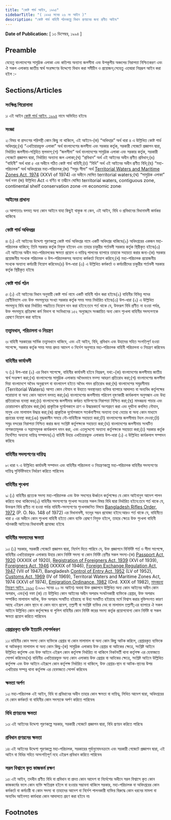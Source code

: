 ```yaml
---
title: "কোষ্ট গার্ড আইন, ১৯৯৪"
sidebarTitle: "( ১৯৯৪ সনের ২৬ নং আইন )"
description: "কোষ্ট গার্ড বাহিনী গঠনকল্পে বিধান প্রণয়নের জন্য প্রণীত আইন৷"
---
```


**Date of Publication:** [ ১৩ ডিসেম্বর, ১৯৯৪ ]

## Preamble

যেহেতু বাংলাদেশের সামুদ্রিক এলাকা এবং কতিপয় অন্যান্য জলসীমা এবং উপকূলীয় অঞ্চলের নিরাপত্তা নিশ্চিতকরণ এবং ঐ সকল এলাকায় জাতীয় স্বার্থ সংরক্ষণের উদ্দেশ্যে বিধান করা সমীচীন ও প্রয়োজন;সেহেতু এতদ্বারা নিম্নরূপ আইন করা হইল :-

## Sections/Articles

### সংক্ষিপ্ত শিরোনামা

১৷ এই আইন [কোষ্ট গার্ড আইন, ১৯৯৪](/act-790.html "কোষ্ট গার্ড আইন, ১৯৯৪") নামে অভিহিত হইবে৷

### সংজ্ঞা

২৷ বিষয় বা প্রসংগের পরিপন্থী কোন কিছু না থাকিলে, এই আইনে-(ক) “অধিদপ্তর” অর্থ ধারা ৪ এ উল্লিখিত কোষ্ট গার্ড অধিদপ্তর;(খ) “এখতিয়ারভুক্ত এলাকা” অর্থ বাংলাদেশের জলসীমা এবং সরকার কর্তৃক, সরকারী গেজেটে প্রজ্ঞাপন দ্বারা, নির্ধারিত জলসীমা-সন্নিহিত স্থলভাগ;(গ) “জলসীমা” অর্থ বাংলাদেশের সামুদ্রিক এলাকা এবং সরকার কর্তৃক, সরকারী গেজেটে প্রজ্ঞাপন দ্বারা, নির্ধারিত অন্যান্য জল এলাকা;(ঘ) ”প্রবিধান” অর্থ এই আইনের অধীন প্রণীত প্রবিধান;(ঙ) “বাহিনী” অর্থ ধারা ৫ এর অধীনে গঠিত কোষ্ট গার্ড বাহিনী;(চ) “বিধি” অর্থ এই আইনের অধীন প্রণীত বিধি;(ছ) “মহা-পরিচালক” অর্থ অধিদপ্তরের মহা-পরিচালক;(জ) “সমুদ্র সীমা” অর্থ [Territorial Waters and Maritime Zones Act, 1974](/act-467.html "Territorial Waters and Maritime Zones Act, 1974") (XXVI of 1974) এর অধীনে ঘোষিত territorial waters;(ঝ) “সামুদ্রিক এলাকা” অর্থ দফা (জ) উল্লিখিত Act এ বর্ণিত বা তদ্ধীনে ঘোষিত territorial waters, contiguous zone, continental shelf conservation zone এবং economic zone৷

### আইনের প্রাধান্য

৩৷ আপাততঃ বলবত্ অন্য কোন আইনে যাহা কিছুই থাকুক না কেন, এই আইন, বিধি ও প্রবিধানের বিধানাবলী কার্যকর থাকিবে৷

### কোষ্ট গার্ড অধিদপ্তর

৪৷ (১) এই আইনের উদ্দেশ্য পূরণকল্পে কোষ্ট গার্ড অধিদপ্তর নামে একটি অধিদপ্তর থাকিবে৷(২) অধিদপ্তরের একজন মহা-পরিচালক থাকিবে; তিনি সরকার কর্তৃক নিযুক্ত হইবেন এবং তাহার চাকুরীর শর্তাবলী সরকার কর্তৃক স্থিরীকৃত হইবে৷(৩) এই আইনের অধীন মহা-পরিচালকের ক্ষমতা প্রয়োগ ও দায়িত্ব পালনের ব্যাপারে তাহাকে সহায়তা করার জন্য-(ক) সরকার প্রয়োজনীয় সংখ্যক পরিচালক ও উপ-পরিচালকসহ অন্যান্য কর্মকর্তা নিয়োগ করিবে;(খ) মহা-পরিচালক প্রয়োজনীয় সংখ্যক অন্যান্য কর্মচারী নিয়োগ করিবেন৷(৪) উপ-ধারা (৩) এ উল্লিখিত কর্মকর্তা ও কর্মচারীদের চাকুরীর শর্তাবলী সরকার কর্তৃক স্থিরীকৃত হইবে৷

### কোষ্ট গার্ড গঠন

৫৷ (১) এই আইনের বিধান অনুযায়ী কোষ্ট গার্ড নামে একটি বাহিনী গঠন করা হইবে৷(২) বাহিনীর বিভিন্ন পদের শ্রেণীবিন্যাস এবং উক্ত পদসমূহের সংখ্যা সরকার কর্তৃক সময় সময় নির্ধারিত হইবে৷(৩) উপ-ধারা (২) এ উল্লিখিত পদসমূহে বিধি দ্বারা নির্ধারিত পদ্ধতিতে নিয়োগ দান করা হইবে:তবে শর্ত থাকে যে, উক্তরূপ বিধি প্রণীত না হওয়া পর্যন্ত, উক্ত পদসমূহে প্রতিরক্ষা কর্ম বিভাগ বা সংবিধানের ১৫২ অনুচ্ছেদে সংজ্ঞায়িত অন্য কোন শৃংখলা বাহিনীর সদস্যগণকে প্রেষণে নিয়োগ করা যাইবে৷

### তত্ত্বাবধান, পরিচালনা ও নিয়ন্ত্রণ

৬৷ বাহিনী সরকারের সার্বিক তত্ত্বাবধানে থাকিবে, এবং এই আইন, বিধি, প্রবিধান এবং উহাদের সহিত সংগতিপূর্ণ হওয়া সাপেক্ষে, সরকার কর্তৃক সময় সময় প্রদত্ত আদেশ ও নির্দেশ অনুসারে মহা-পরিচালক বাহিনী পরিচালনা ও নিয়ন্ত্রণ করিবেন৷

### বাহিনীর কার্যাবলী

৭৷ (১) উপ-ধারা (২) এর বিধান সাপেক্ষে, বাহিনীর কার্যাবলী হইবে নিম্নরূপ, যথা:-(ক) বাংলাদেশের জলসীমায় জাতীয় স্বার্থ সংরক্ষণ করা;(খ) বাংলাদেশের সামুদ্রিক এলাকায় অবৈধভাবে মত্স্য আহরণ প্রতিরোধ করা;(গ) বাংলাদেশের জলসীমা দিয়া বাংলাদেশে অবৈধ অনুপ্রবেশ বা বাংলাদেশ হইতে অবৈধ গমন প্রতিরোধ করা;(ঘ) বাংলাদেশের সমুদ্রসীমায় (Territorial Waters) আগত কোন নৌযান বা উহাতে অবস্থানরত ব্যক্তির ব্যাপারে আদালত বা অন্যবিধ কর্তৃপক্ষের পরোয়ানা বা অন্য কোন আদেশ বলবত্ করা;(ঙ) বাংলাদেশের জলসীমায় পরিবেশ দূষণকারী কার্যকলাপ অনুসন্ধান এবং উহা প্রতিরোধের ব্যবস্থা করা;(চ) বাংলাদেশের জলসীমায় কর্মরত ব্যক্তিগণের নিরাপত্তা নিশ্চিত করা;(ছ) মাদকদ্রব্য পাচার এবং চোরাচালান প্রতিরোধ করা;(জ) প্রাকৃতিক দূর্যোগকালে ত্রাণ ও উদ্ধারকার্যে অংশগ্রহণ করা এবং দূর্ঘটনা কবলিত নৌযান, মানুষ এবং মালামাল উদ্ধার করা;(ঝ) প্রাকৃতিক দূর্যোগকালে সতর্কবাণীসহ অন্যান্য তথ্য বেতার বা অন্য কোন মাধ্যমে প্রচারের ব্যবস্থা করা;(ঞ) যুদ্ধকালীন সময়ে নৌ-বাহিনীকে সহায়তা করা;(ট) বাংলাদেশের জলসীমায় টহল দেওয়া;(ঠ) সমুদ্র বন্দরের নিরাপত্তা নিশ্চিত করার জন্য সংশ্লিষ্ট কর্তৃপক্ষকে সহায়তা করা;(ড) বাংলাদেশের জলসীমায় সংঘটিত নাশকতামূলক ও সন্ত্রাসমূলক কার্যকলাপ দমন করা, এবং এতদুদ্দেশ্যে অন্যান্য কর্তৃপক্ষকে সহায়তা করা;(ঢ) সরকার কর্তৃক নির্দেশিত অন্যান্য দায়িত্ব সম্পাদন৷(২) বাহিনী উহার এখতিয়ারভুক্ত এলাকায় উপ-ধারা (১) এ উল্লিখিত কার্যকলাপ সম্পাদন করিবে৷

### বাহিনীর সদস্যগণের দায়িত্ব

৮৷ ধারা ৭ এ উল্লিখিত কার্যাবলী সম্পাদন এবং বাহিনীর পরিচালনা ও নিয়ন্ত্রণকল্পে মহা-পরিচালক বাহিনীর সদস্যগণের দায়িত্ব সুনির্দিষ্টভাবে নির্ধারণ করিতে পারিবেন৷

### বাহিনীর শৃংখলা

৯৷ (১) বাহিনীর প্রত্যেক সদস্য মহা-পরিচালক এবং উক্ত সদস্যের ঊর্ধ্বতন কর্তৃপক্ষের যে কোন আইনানুগ আদেশ পালন করিতে বাধ্য থাকিবেন৷(২) বাহিনীর সদস্যগণের শৃংখলা সংক্রান্ত সকল বিষয় বিধি দ্বারা নির্ধারিত হইবে:তবে শর্ত থাকে যে, উক্তরূপ বিধি প্রণীত না হওয়া পর্যন্ত বাহিনী-সদস্যগণের শৃংখলাজনিত বিষয়ে [Bangladesh Rifles Order, 1972](/act-422.html "Bangladesh Rifles Order, 1972 ") (P. O. No. 148 of 1972) এর বিধানাবলী, যতদূর সম্ভব প্রযোজ্য হইবে:আরও শর্ত থাকে যে, বাহিনীতে ধারা ৫ এর অধীনে কোন শৃংখলা বাহিনী হইতে কোন ব্যক্তি প্রেষণে নিযুক্ত হইলে, তাহার ক্ষেত্রে উক্ত শৃংখলা বাহিনী গঠনকারী আইনের বিধানাবলী প্রযোজ্য হইবে৷

### বাহিনীর সদস্যদের ক্ষমতা

১০৷ (১) সরকার, সরকারী গেজেটে প্রজ্ঞাপন দ্বারা, নির্দেশ দিতে পারিবে যে, উক্ত প্রজ্ঞাপনে বিনির্দিষ্ট শর্ত ও সীমা সাপেক্ষে, বাহিনীর এখতিয়ারভুক্ত এলাকায় উহার কোন নির্দিষ্ট সদস্য বা কোন নির্দিষ্ট শ্রেণীর সকল সদস্য-(ক) [Passport Act, 1920](/act-121.html "Passport Act, 1920") (XXXIX of 1920), [Registration of Foreigners Act, 1939](/act-182.html "Registration of Foreigners Act, 1939") (XVI of 1939), [Foreigners Act, 1946](/act-216.html "Foreigners Act, 1946") (XXXIX of 1946), [Foreign Exchange Regulation Act, 1947](/act-218.html "Foreign Exchange Regulation Act, 1947") (VII of 1947), Bangladesh [Control of Entry Act, 1952](/act-251.html "Control of Entry Act, 1952") (LV of 1952), [Customs Act, 1969](/act-354.html "Customs Act, 1969") (IV of 1969), Territoral Waters and Maritime Zones Act, 1974 (XXVI of 1974), [Emigration Ordinance, 1982](/act-628.html "Emigration Ordinance, 1982") (Ord. XXIX of 1982), [মাদকদ্রব্য নিয়ন্ত্রণ আইন, ১৯৯০](/act-736.html "মাদকদ্রব্য নিয়ন্ত্রণ আইন, ১৯৯০") (১৯৯০ সনের ২০ নং আইন) অথবা উক্ত প্রজ্ঞাপনে উল্লিখিত অন্য কোন আইনের অধীন কোন অপরাধ, এবং(খ) দফা (ক) তে উল্লিখিত কোন আইনের অধীন অপরাধ সংঘটনকারী ব্যক্তিকে গ্রেপ্তার, উক্ত অপরাধ সম্পর্কিত মালামাল আটক, উক্ত অপরাধ সংঘটিত হইয়াছে বা উহা সংঘটিত হইয়াছে মর্মে বিশ্বাস করার যুক্তিসংগত কারণ আছে এইরূপ কোন স্থানে বা কোন যানে প্রবেশ, তল্লাশী বা সংশ্লিষ্ট ব্যক্তির দেহ বা মালামাল তল্লাশী;এর ব্যাপারে ঐ সকল আইনে উল্লিখিত কোন কর্তৃপক্ষের বা পুলিশ বাহিনীর কোন নির্দিষ্ট স্তরের সদস্য কর্তৃক প্রয়োগযোগ্য কোন নির্দিষ্ট বা সকল ক্ষমতা প্রয়োগ করিতে পারিবেন৷

### গ্রেপ্তারকৃত ব্যক্তি ইত্যাদি সোপর্দকরণ

১১৷ বাহিনীর কোন সদস্য কোন ব্যক্তিকে গ্রেপ্তার বা কোন মালামাল বা অন্য কোন কিছু আটক করিলে, গ্রেপ্তারকৃত ব্যক্তিকে বা আটককৃত মালামাল বা অন্য কোন কিছু-(ক) সামুদ্রিক এলাকায় উক্ত গ্রেপ্তার বা আটকের ক্ষেত্রে, সংশ্লিষ্ট আইনে উল্লিখিত কর্তৃপক্ষ এবং উক্ত আইনে এইরূপ কোন কর্তৃপক্ষ নির্ধারিত না থাকিলে নিকটবর্তী থানা কর্তৃপক্ষ এর হেফাজতে সোপর্দ করিবেন৷(খ) বাহিনীর এখতিয়ারভুক্ত অন্য কোন এলাকায় উক্ত গ্রেপ্তার বা আটকের ক্ষেত্রে, সংশ্লিষ্ট আইনে উল্লিখিত কর্তৃপক্ষ এবং উক্ত আইনে এইরূপে কোন কর্তৃপক্ষ নির্ধারিত না থাকিলে, উক্ত গ্রেপ্তার-স্থান বা আটক-স্থানের উপর এখতিয়ার সম্পন্ন থানা কর্তৃপক্ষ এর হেফাজতে সোপর্দ করিবেন৷

### ক্ষমতা অর্পণ

১২৷ মহা-পরিচালক এই আইন, বিধি বা প্রবিধানের অধীন তাহার কোন ক্ষমতা বা দায়িত্ব, লিখিত আদেশ দ্বারা, অধিদপ্তরের যে কোন কর্মকর্তা বা বাহিনীর কোন সদস্যকে অর্পণ করিতে পারিবেন৷

### বিধি প্রণয়নের ক্ষমতা

১৩৷ এই আইনের উদ্দেশ্য পূরণকল্পে সরকার, সরকারী গেজেটে প্রজ্ঞাপন দ্বারা, বিধি প্রণয়ন করিতে পারিবে৷

### প্রবিধান প্রণয়নের ক্ষমতা

১৪৷ এই আইনের উদ্দেশ্য পূরণকল্পে মহা-পরিচালক, সরকারের পূর্বানুমোদনক্রমে এবং সরকারী গেজেটে প্রজ্ঞাপন দ্বারা, এই আইন বা বিধির সহিত অসংগতিপূর্ণ নহে এইরূপ প্রবিধান করিতে পারিবেন৷

### সরল বিশ্বাসে কৃত কাজকর্ম রক্ষণ

১৫৷ এই আইন, তদধীন প্রণীত বিধি বা প্রবিধান বা প্রদত্ত কোন আদেশ বা নির্দেশের অধীনে সরল বিশ্বাসে কৃত কোন কাজকর্মের ফলে কোন ব্যক্তি ক্ষতিগ্রস্ত হইলে বা হওয়ার সম্ভাবনা থাকিলে সরকার, মহা-পরিচালক বা অধিদপ্তরের কোন কর্মকর্তা বা কর্মচারী বা কোন সদস্য বা তাহাদের আদেশ বা নির্দেশ পালনকারী ব্যক্তির বিরুদ্ধে কোন ধরনের মামলা বা অন্যবিধ আইনগত কার্যধারা কোন আদালতে গ্রহণ করা হইবে না৷

## Footnotes
